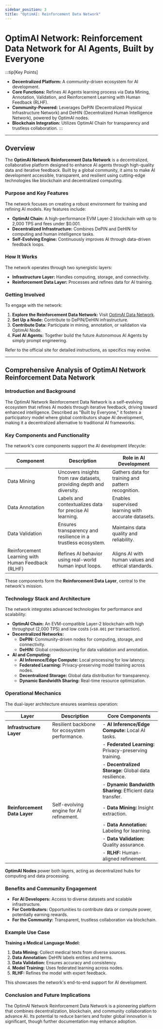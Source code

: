 ```yaml
---
sidebar_position: 3
title: "OptimAI: Reinforcement Data Network"
---
```


# OptimAI Network: Reinforcement Data Network for AI Agents, Built by Everyone

:::tip[Key Points]
- **Decentralized Platform:** A community-driven ecosystem for AI development.
- **Core Functions:** Refines AI Agents learning process via Data Mining, Annotation, Validation, and Reinforcement Learning with Human Feedback (RLHF).
- **Community-Powered:** Leverages DePIN (Decentralized Physical Infrastructure Network) and DeHIN (Decentralized Human Intelligence Network), powered by OptimAI nodes.
- **Blockchain Integration:** Utilizes OptimAI Chain for transparency and trustless collaboration.
:::

---

## Overview
The **OptimAI Network Reinforcement Data Network** is a decentralized, collaborative platform designed to enhance AI agents through high-quality data and iterative feedback. Built by a global community, it aims to make AI development accessible, transparent, and resilient using cutting-edge technologies like blockchain and decentralized computing.

### Purpose and Key Features
The network focuses on creating a robust environment for training and refining AI models. Key features include:
- **OptimAI Chain:** A high-performance EVM Layer-2 blockchain with up to 2,000 TPS and fees under $0.001.
- **Decentralized Infrastructure:** Combines DePIN and DeHIN for computing and human intelligence tasks.
- **Self-Evolving Engine:** Continuously improves AI through data-driven feedback loops.

### How It Works
The network operates through two synergistic layers:
- **Infrastructure Layer:** Handles computing, storage, and connectivity.
- **Reinforcement Data Layer:** Processes and refines data for AI training.

### Getting Involved
To engage with the network:
1. **Explore the Reinforcement Data Network:** Visit [OptimAI Data Network](https://optimai.network/data-network/).
2. **Set Up a Node:** Contribute to DePIN/DeHIN infrastructure.
3. **Contribute Data:** Participate in mining, annotation, or validation via OptimAI Node.
4. **Fuel AI Agents:** Together build the future Autonomous AI Agents by simply prompt engineering.

Refer to the official site for detailed instructions, as specifics may evolve.

---

## Comprehensive Analysis of OptimAI Network Reinforcement Data Network

### Introduction and Background
The OptimAI Network Reinforcement Data Network is a self-evolving ecosystem that refines AI models through iterative feedback, driving toward enhanced intelligence. Described as "Built by Everyone," it fosters a participatory model where global contributors shape AI development, making it a decentralized alternative to traditional AI frameworks.

### Key Components and Functionality
The network's core components support the AI development lifecycle:

| **Component**                     | **Description**                                                                 | **Role in AI Development**                                              |
|-----------------------------------|---------------------------------------------------------------------------------|-------------------------------------------------------------------------|
| Data Mining                       | Uncovers insights from raw datasets, providing depth and diversity.             | Gathers data for training and pattern recognition.                      |
| Data Annotation                   | Labels and contextualizes data for precise AI learning.                         | Enables supervised learning with accurate datasets.                     |
| Data Validation                   | Ensures transparency and resilience in a trustless ecosystem.                   | Maintains data quality and reliability.                                 |
| Reinforcement Learning with Human Feedback (RLHF) | Refines AI behavior using real-world human input loops.                 | Aligns AI with human values and ethical standards.                      |

These components form the **Reinforcement Data Layer**, central to the network's mission.

### Technology Stack and Architecture
The network integrates advanced technologies for performance and scalability:
- **OptimAI Chain:** An EVM-compatible Layer-2 blockchain with high throughput (2,000 TPS) and low costs (`<$0.001` per transaction).
- **Decentralized Networks:**
  - **DePIN:** Community-driven nodes for computing, storage, and connectivity.
  - **DeHIN:** Global crowdsourcing for data validation and annotation.
- **AI and Computing:**
  - **AI Inference/Edge Compute:** Local processing for low latency.
  - **Federated Learning:** Privacy-preserving model training across nodes.
  - **Decentralized Storage:** Global data distribution for transparency.
  - **Dynamic Bandwidth Sharing:** Real-time resource optimization.

### Operational Mechanics
The dual-layer architecture ensures seamless operation:

| **Layer**                   | **Description**                                      | **Core Components**                                                                 |
|-----------------------------|------------------------------------------------------|-------------------------------------------------------------------------------------|
| **Infrastructure Layer**     | Resilient backbone for ecosystem performance.       | - **AI Inference/Edge Compute:** Local AI tasks.  
|                             |                                                      | - **Federated Learning:** Privacy-preserving training.  
|                             |                                                      | - **Decentralized Storage:** Global data resilience.  
|                             |                                                      | - **Dynamic Bandwidth Sharing:** Efficient data transfer.  
| **Reinforcement Data Layer** | Self-evolving engine for AI refinement.             | - **Data Mining:** Insight extraction.  
|                             |                                                      | - **Data Annotation:** Labeling for learning.  
|                             |                                                      | - **Data Validation:** Quality assurance.  
|                             |                                                      | - **RLHF:** Human-aligned refinement.  

**OptimAI Nodes** power both layers, acting as decentralized hubs for computing and data processing.

### Benefits and Community Engagement
- **For AI Developers:** Access to diverse datasets and scalable infrastructure.
- **For Contributors:** Opportunities to contribute data or compute power, potentially earning rewards.
- **For the Community:** Transparent, trustless collaboration via blockchain.

### Example Use Case
**Training a Medical Language Model:**
1. **Data Mining:** Collect medical texts from diverse sources.
2. **Data Annotation:** DeHIN labels entities and terms.
3. **Data Validation:** Ensures accuracy and consistency.
4. **Model Training:** Uses federated learning across nodes.
5. **RLHF:** Refines the model with expert feedback.

This showcases the network's end-to-end support for AI development.

### Conclusion and Future Implications
The OptimAI Network Reinforcement Data Network is a pioneering platform that combines decentralization, blockchain, and community collaboration to advance AI. Its potential to reduce barriers and foster global innovation is significant, though further documentation may enhance adoption.
